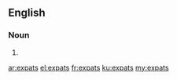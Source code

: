 ==English==

===Noun===
{{head|en|plural}}

# {{plural of|expat|lang=en}}

[[ar:expats]]
[[el:expats]]
[[fr:expats]]
[[ku:expats]]
[[my:expats]]